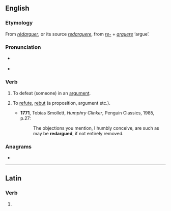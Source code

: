 ==English==

===Etymology===
From {{etyl|fr|en}} ''[[rédarguer]]'', or its source {{etyl|la|en}} ''[[redarguere]]'', from ''[[re-]]'' + ''[[arguere]]'' ‘argue’.

===Pronunciation===
* {{a|UK}} {{IPA|/ɹɛˈdɑːɡjuː/|lang=en}}
* {{a|US}} {{IPA|/ɹɛˈdɑɹɡjuː/|lang=en}}

===Verb===
{{en-verb|redargu}}

# {{lb|en|Scotland|transitive}} To defeat (someone) in an [[argument]].
# {{lb|en|Scotland|transitive}} To [[refute]], [[rebut]] (a proposition, argument etc.).
#* '''1771''', Tobias Smollett, ''Humphry Clinker'', Penguin Classics, 1985, p.27:
#*: The objections you mention, I humbly conceive, are such as may be '''redargued''', if not entirely removed.

===Anagrams===
* {{anagrams|en|a=adeegrru|reargued|reguarde}}

----

==Latin==

===Verb===
{{la-verb-form|redargue}}

# {{inflection of|redarguō||2|s|pres|actv|impr|lang=la}}